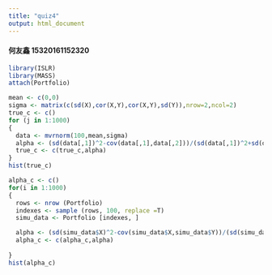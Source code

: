```yaml
---
title: "quiz4"
output: html_document
---
```

#### 何友鑫 15320161152320
```r
library(ISLR)
library(MASS)
attach(Portfolio)

mean <- c(0,0)
sigma <- matrix(c(sd(X),cor(X,Y),cor(X,Y),sd(Y)),nrow=2,ncol=2)
true_c <- c()
for (j in 1:1000)
{
  data <- mvrnorm(100,mean,sigma)
  alpha <- (sd(data[,1])^2-cov(data[,1],data[,2]))/(sd(data[,1])^2+sd(data[,2])^2-2*cov(data[,1],data[,2]))
  true_c <- c(true_c,alpha)
}
hist(true_c)

alpha_c <- c()
for(i in 1:1000)
{
  rows <- nrow (Portfolio)    
  indexes <- sample (rows, 100, replace =T)   
  simu_data <- Portfolio [indexes, ]  

  alpha <- (sd(simu_data$X)^2-cov(simu_data$X,simu_data$Y))/(sd(simu_data$X)^2+sd(simu_data$Y)^2-2*cov(simu_data$X,simu_data$Y))
  alpha_c <- c(alpha_c,alpha)
  
}
hist(alpha_c)
```
